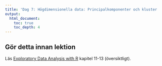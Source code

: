 ```yaml
---
title: 'Dag 7: Högdimensionella data: Principalkomponenter och kluster'
output:
  html_document:
    toc: true
    toc_depth: 4    
---
```


## Gör detta innan lektion

Läs [Exploratory Data Analysis with R](https://bookdown.org/rdpeng/exdata/) kapitel 11-13 (översiktligt).

